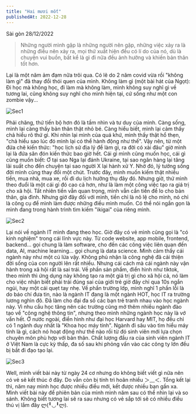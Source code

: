 ```yaml
---
title: "Hai mươi mốt"
publishedAt: 2022-12-28
---
```


Sài gòn 28/12/2022

> Những người mình gặp là những người nên gặp, những việc xảy ra là những điều nên xảy ra, mọi thứ xuất hiện đều có lí do của nó, dù là chuyện vui buồn, bất kể là gì đi nữa đều ảnh hưởng và khiến bản thân tốt hơn.

Lại là một năm ảm đạm nữa trôi qua. Có lẽ do 2 năm covid vừa rồi "không làm gì" đã thay đổi thói quen của mình. Không làm gì (một bài hát của Ngọt): Đi học mà không học, đi làm mà không làm, mình không suy nghĩ gì về tương lai, cũng không suy nghĩ cho mình hiện tại, cứ sống như một con zombie vậy...

![Sec1](/images/hai-muoi-mot/photo-1536086845112-89de23aa4772.webp)

Phải chăng, thứ tiến bộ hơn đó là tầm nhìn và tư duy của mình. Càng sống, mình lại càng thấy bản thân thật nhỏ bé. Càng hiểu biết, mình lại cảm thấy chả hiểu rõ thứ gì. Khi nhìn lại mình của quá khứ, mình thấy thật hổ thẹn, "chả hiểu sao lúc đó mình lại có thể hành động như thế". Vậy nên, từ một đứa chê kiến thức: "học lịch sử địa lý để làm gì, ra đời có xài đâu" giờ mình lại là đứa săn đón kiến thức bao giờ hết. Cái gì mình cũng muốn học, cái gì cũng muốn biết: Ơ tại sao Nga lại đánh Ukraine, tại sao ngân hàng lại tăng lãi suất cho đến chuyện tại sao người X lại hành xử Y. Nhờ đó, lý tưởng sống đời mình cũng thay đổi một chút. Trước đây, mình muốn kiếm thật nhiều tiền, mua nhà, mua xe, rồi đi du lịch hưởng thụ đây đó. Nhưng giờ, thứ mình theo đuổi là một cái gì đó cao cả hơn, như là làm một công việc tạo ra giá trị cho xã hội. Tất nhiên tiền vẫn quan trọng, mình vẫn cần tiền để lo cho bản thân, gia đình. Nhưng giờ đây đối với mình, tiền chỉ là nô lệ cho mình, nó chỉ là công cụ để mình làm được những điều mình muốn. Có thể nói ngắn gọn là mình đang trong hành trình tìm kiếm "ikigai" của riêng mình.

![Sec2](/images/hai-muoi-mot/11.png)

Lại nói về ngành IT mình đang theo học. Giờ đây có vẻ mình cũng gọi là "có kinh nghiệm" trong cái lĩnh vực này. Từ code website, app mobile, frontend, backend... gọi chung là làm software, cho đến các công việc liên quan đến data, AI, machine learning... gọi chung là data science. Mình cảm thấy cái ngành này như một cú lừa vậy. Không phủ nhận là công nghệ đã cải thiện đời sống của con người lên rất nhiều. Nhưng cái cách mà cái ngành này vận hành trong xã hội rất là sai trái. Về phần sản phẩm, điển hình như tiktok, theo mình thì ứng dụng này không tạo ra một giá trị gì cho xã hội cả, nó làm cho việc nhận biết phải trái đúng sai của giới trẻ giờ đây chỉ qua 10s ngắn ngủi, hay một cái quẹt tay nhẹ. Về phần trường lớp, mình nghĩ 1 phần lỗi là do báo chí đưa tin, nào là ngành IT đang là một ngành HOT, học IT ra trường lương nghìn đô. Đã làm cho đại đa số các bạn trẻ tranh nhau vào học ngành này. Vì nhu cầu học tăng nên các trường cũng mở thêm nhiều ngành đào tạo về "công nghệ thông tin", nhưng theo mình những ngành học này là vớ vẩn hết. Ở nước ngoài, điển hình như đại học Harvard hay MIT, họ đều chỉ có 1 ngành duy nhất là "Khoa học máy tính". Ngành đi sâu vào tìm hiểu máy tính là gì, cách nó hoạt động như thế nào rồi từ đó sinh viên mới lựa chọn chuyên môn phù hợp với bản thân. Chất lượng đầu ra của sinh viên ngành IT ở Việt Nam là cực kỳ thấp, đa số sau khi phỏng vấn vào các công ty lớn đều bị bắt đi đạo tạo lại.

![Sec3](/images/hai-muoi-mot/12.png)

Well, mình viết bài này từ ngày 24 cơ nhưng do không biết viết gì nữa nên có vẻ sẽ kết thúc ở đây. Do vẫn còn bị tính trì hoãn nhiều ＞﹏＜. Tổng kết lại thì, năm nay mình học được nhiều điều mới, kết được nhiều bạn gần xa. Mình viết bài này để phiên bản của mình mình năm sau có thể nhìn lại và so sánh.
Không biết tương lai sẽ ra sau nhưng có vẻ sắp tới sẽ có nhiều điều thú vị lắm đây ლ(╹◡╹ლ).
